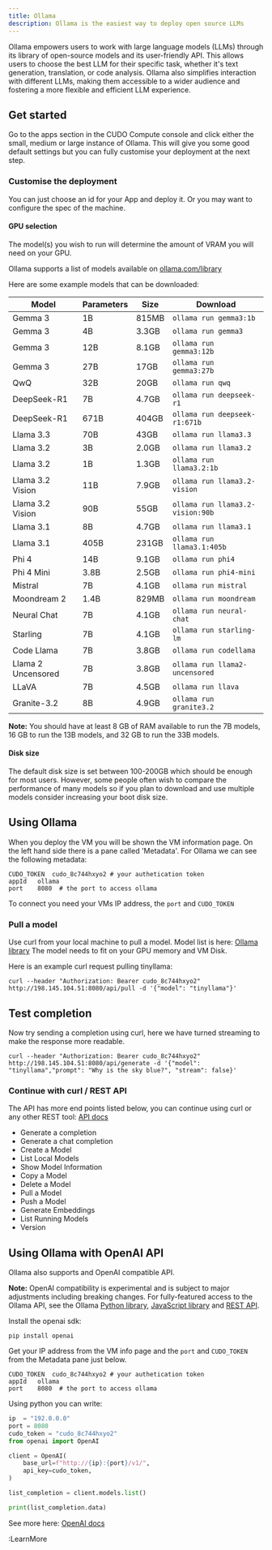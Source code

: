 ```yaml
---
title: Ollama
description: Ollama is the easiest way to deploy open source LLMs
---
```


Ollama empowers users to work with large language models (LLMs) through its library of open-source models and its user-friendly API. This allows users to choose the best LLM for their specific task, whether it's text generation, translation, or code analysis. Ollama also simplifies interaction with different LLMs, making them accessible to a wider audience and fostering a more flexible and efficient LLM experience.

## Get started
Go to the apps section in the CUDO Compute console and click either the small, medium or large instance of Ollama. This will give you some good default settings but you can fully customise your deployment at the next step.

### Customise the deployment
You can just choose an id for your App and deploy it. Or you may want to configure the spec of the machine.

#### GPU selection
The model(s) you wish to run will determine the amount of VRAM you will need on your GPU.

Ollama supports a list of models available on [ollama.com/library](https://ollama.com/library 'ollama model library')

Here are some example models that can be downloaded:

| Model              | Parameters | Size  | Download                         |
| ------------------ | ---------- | ----- | -------------------------------- |
| Gemma 3            | 1B         | 815MB | `ollama run gemma3:1b`           |
| Gemma 3            | 4B         | 3.3GB | `ollama run gemma3`              |
| Gemma 3            | 12B        | 8.1GB | `ollama run gemma3:12b`          |
| Gemma 3            | 27B        | 17GB  | `ollama run gemma3:27b`          |
| QwQ                | 32B        | 20GB  | `ollama run qwq`                 |
| DeepSeek-R1        | 7B         | 4.7GB | `ollama run deepseek-r1`         |
| DeepSeek-R1        | 671B       | 404GB | `ollama run deepseek-r1:671b`    |
| Llama 3.3          | 70B        | 43GB  | `ollama run llama3.3`            |
| Llama 3.2          | 3B         | 2.0GB | `ollama run llama3.2`            |
| Llama 3.2          | 1B         | 1.3GB | `ollama run llama3.2:1b`         |
| Llama 3.2 Vision   | 11B        | 7.9GB | `ollama run llama3.2-vision`     |
| Llama 3.2 Vision   | 90B        | 55GB  | `ollama run llama3.2-vision:90b` |
| Llama 3.1          | 8B         | 4.7GB | `ollama run llama3.1`            |
| Llama 3.1          | 405B       | 231GB | `ollama run llama3.1:405b`       |
| Phi 4              | 14B        | 9.1GB | `ollama run phi4`                |
| Phi 4 Mini         | 3.8B       | 2.5GB | `ollama run phi4-mini`           |
| Mistral            | 7B         | 4.1GB | `ollama run mistral`             |
| Moondream 2        | 1.4B       | 829MB | `ollama run moondream`           |
| Neural Chat        | 7B         | 4.1GB | `ollama run neural-chat`         |
| Starling           | 7B         | 4.1GB | `ollama run starling-lm`         |
| Code Llama         | 7B         | 3.8GB | `ollama run codellama`           |
| Llama 2 Uncensored | 7B         | 3.8GB | `ollama run llama2-uncensored`   |
| LLaVA              | 7B         | 4.5GB | `ollama run llava`               |
| Granite-3.2         | 8B         | 4.9GB | `ollama run granite3.2`          |

**Note:** You should have at least 8 GB of RAM available to run the 7B models, 16 GB to run the 13B models, and 32 GB to run the 33B models.

#### Disk size
The default disk size is set between 100-200GB which should be enough for most users. However, some people often wish to compare the performance of many models so if you plan to download and use multiple models consider increasing your boot disk size.

## Using Ollama
When you deploy the VM you will be shown the VM information page. On the left hand side there is a pane called 'Metadata'. For Ollama we can see the following metadata:

```
CUDO_TOKEN	cudo_8c744hxyo2 # your authetication token
appId	ollama
port	8080  # the port to access ollama
```

To connect you need your VMs IP address, the ``port`` and ``CUDO_TOKEN``

### Pull a model
Use curl from your local machine to pull a model. Model list is here: [Ollama library](https://ollama.com/library)
The model needs to fit on your GPU memory and VM Disk.

Here is an example curl request pulling tinyllama:

```shell
curl --header "Authorization: Bearer cudo_8c744hxyo2" http://198.145.104.51:8080/api/pull -d '{"model": "tinyllama"}'
```

## Test completion
Now try sending a completion using curl, here we have turned streaming to make the response more readable.
```shell
curl --header "Authorization: Bearer cudo_8c744hxyo2" http://198.145.104.51:8080/api/generate -d '{"model": "tinyllama","prompt": "Why is the sky blue?", "stream": false}'
```

### Continue with curl / REST API
The API has more end points listed below, you can continue using curl or any other REST tool: [API docs](https://github.com/ollama/ollama/blob/main/docs/api.md)
- Generate a completion
- Generate a chat completion
- Create a Model
- List Local Models
- Show Model Information
- Copy a Model
- Delete a Model
- Pull a Model
- Push a Model
- Generate Embeddings
- List Running Models
- Version

## Using Ollama with OpenAI API
Ollama also supports and OpenAI compatible API.

**Note:** OpenAI compatibility is experimental and is subject to major adjustments including breaking changes. For fully-featured access to the Ollama API, see the Ollama [Python library](https://github.com/ollama/ollama-python), [JavaScript library](https://github.com/ollama/ollama-js) and [REST API](https://github.com/ollama/ollama/blob/main/docs/api.md).

Install the openai sdk:

```shell
pip install openai
```

Get your IP address from the VM info page and the ``port`` and ``CUDO_TOKEN`` from the Metadata pane just below.

```
CUDO_TOKEN	cudo_8c744hxyo2 # your authetication token
appId	ollama
port	8080  # the port to access ollama
```

Using python you can write:

```python
ip  = "192.0.0.0"
port = 8080
cudo_token = "cudo_8c744hxyo2"
from openai import OpenAI

client = OpenAI(
    base_url=f"http://{ip}:{port}/v1/",
    api_key=cudo_token,
)

list_completion = client.models.list()

print(list_completion.data)
```

See more here: [OpenAI docs](https://github.com/ollama/ollama/blob/main/docs/openai.md)

:LearnMore
